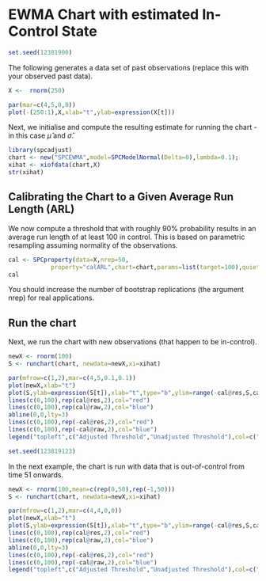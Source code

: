 <!--
%\VignetteEngine{knitr::knitr}
%\VignetteIndexEntry{EWMA Chart with estimated In-Control State}
-->

EWMA Chart with estimated In-Control State
===========================================


```r
set.seed(12381900)
```

The following generates a data set of past observations (replace this with your observed past data).
```r
X <-  rnorm(250)
```
```r
par(mar=c(4,5,0,0))
plot(-(250:1),X,xlab="t",ylab=expression(X[t]))
```



Next, we initialise and compute the resulting estimate for running the
chart - in this case $\hat \mu$ and $\hat \sigma$. 
```r
library(spcadjust)
chart <- new("SPCEWMA",model=SPCModelNormal(Delta=0),lambda=0.1);
xihat <- xiofdata(chart,X)
str(xihat)
```
Calibrating the Chart to a Given Average Run Length (ARL)
---------------------------------------------------

We now compute a threshold that  with roughly 90\%
probability  results in an average run length of at least 100 in control.
This is based on parametric resampling assuming normality
of the observations.

```r
cal <- SPCproperty(data=X,nrep=50,
            property="calARL",chart=chart,params=list(target=100),quiet=TRUE)
cal
``` 
You should increase the number of bootstrap replications (the
argument nrep) for real applications.

Run the chart
---------------------------------------------------

Next, we run  the chart with new observations (that happen to be in-control).
```r
newX <- rnorm(100)
S <- runchart(chart, newdata=newX,xi=xihat)
```

```r
par(mfrow=c(1,2),mar=c(4,5,0.1,0.1))
plot(newX,xlab="t")
plot(S,ylab=expression(S[t]),xlab="t",type="b",ylim=range(-cal@res,S,cal@res+0.3,cal@raw))
lines(c(0,100),rep(cal@res,2),col="red")
lines(c(0,100),rep(cal@raw,2),col="blue")
abline(0,0,lty=3)
lines(c(0,100),rep(-cal@res,2),col="red")
lines(c(0,100),rep(-cal@raw,2),col="blue")
legend("topleft",c("Adjusted Threshold","Unadjusted Threshold"),col=c("red","blue"),lty=1)
```

```r
set.seed(123819123)
```

In the next example, the  chart is run with data that is   out-of-control from time 51 onwards.
```r
newX <- rnorm(100,mean=c(rep(0,50),rep(-1,50)))
S <- runchart(chart, newdata=newX,xi=xihat)
```

```r
par(mfrow=c(1,2),mar=c(4,4,0,0))
plot(newX,xlab="t")
plot(S,ylab=expression(S[t]),xlab="t",type="b",ylim=range(-cal@res,S,cal@res+0.3,cal@raw))
lines(c(0,100),rep(cal@res,2),col="red")
lines(c(0,100),rep(cal@raw,2),col="blue")
abline(0,0,lty=3)
lines(c(0,100),rep(-cal@res,2),col="red")
lines(c(0,100),rep(-cal@raw,2),col="blue")
legend("topleft",c("Adjusted Threshold","Unadjusted Threshold"),col=c("red","blue"),lty=1)
```


